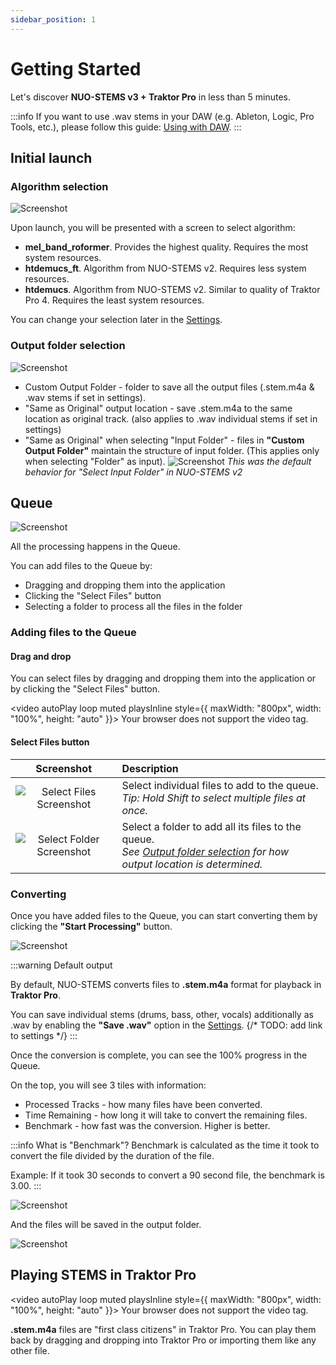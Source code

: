 ```yaml
---
sidebar_position: 1
---
```


# Getting Started

Let's discover **NUO-STEMS v3 + Traktor Pro** in less than 5 minutes.

:::info
If you want to use .wav stems in your DAW (e.g. Ableton, Logic, Pro Tools, etc.), please follow this guide: [Using with DAW](./using-with-daw).
:::

## Initial launch

### Algorithm selection

![Screenshot](./index-img/initial-algorithm-select.webp)

Upon launch, you will be presented with a screen to select algorithm:

- **mel_band_roformer**. Provides the highest quality. Requires the most system resources.
- **htdemucs_ft**. Algorithm from NUO-STEMS v2. Requires less system resources.
- **htdemucs**. Algorithm from NUO-STEMS v2. Similar to quality of Traktor Pro 4. Requires the least system resources.

You can change your selection later in the [Settings](./settings/general-settings).

### Output folder selection

![Screenshot](./index-img/initial-settings.webp)

- Custom Output Folder - folder to save all the output files (.stem.m4a & .wav stems if set in settings).
- "Same as Original" output location - save .stem.m4a to the same location as original track. (also applies to .wav individual stems if set in settings)
- "Same as Original" when selecting "Input Folder" - files in **"Custom Output Folder"** maintain the structure of input folder. (This applies only when selecting "Folder" as input). ![Screenshot](./index-img/input-folder-output-structure.webp)
  _This was the default behavior for "Select Input Folder" in NUO-STEMS v2_

## Queue

![Screenshot](./index-img/empty-queue.webp)

All the processing happens in the Queue.

You can add files to the Queue by:

- Dragging and dropping them into the application
- Clicking the "Select Files" button
- Selecting a folder to process all the files in the folder

### Adding files to the Queue

#### Drag and drop

You can select files by dragging and dropping them into the application or by clicking the "Select Files" button.

<video autoPlay loop muted playsInline style={{ maxWidth: "800px", width: "100%", height: "auto" }}>
  <source src="/videos/drag-and-drop.webm" type="video/webm" />
  Your browser does not support the video tag.
</video>

#### Select Files button

| Screenshot | Description |
|:--------------------------------------------------:|:-----------------------------|
| ![Select Files Screenshot](./index-img/select-files.webp) | Select individual files to add to the queue. <br/>*Tip: Hold Shift to select multiple files at once.* |
| ![Select Folder Screenshot](./index-img/select-folder.webp) | Select a folder to add all its files to the queue. <br/>*See [Output folder selection](#output-folder-selection) for how output location is determined.* |



### Converting
Once you have added files to the Queue, you can start converting them by clicking the **"Start Processing"** button.

![Screenshot](./index-img/queue-in-progress.webp)

:::warning Default output

By default, NUO-STEMS converts files to **.stem.m4a** format for playback in **Traktor Pro**. 

You can save individual stems (drums, bass, other, vocals) additionally as .wav by enabling the **"Save .wav"** option in the [Settings](#settings).
{/* TODO: add link to settings */}
:::

Once the conversion is complete, you can see the 100% progress in the Queue.

On the top, you will see 3 tiles with information:
- Processed Tracks - how many files have been converted.
- Time Remaining - how long it will take to convert the remaining files.
- Benchmark - how fast was the conversion. Higher is better. 

:::info What is "Benchmark"?
Benchmark is calculated as the time it took to convert the file divided by the duration of the file.

Example: If it took 30 seconds to convert a 90 second file, the benchmark is 3.00.
:::

![Screenshot](./index-img/queue-finished.webp)

And the files will be saved in the output folder.

![Screenshot](./index-img/output-stem-m4a-example.webp)

## Playing STEMS in Traktor Pro

<video autoPlay loop muted playsInline style={{ maxWidth: "800px", width: "100%", height: "auto" }}>
  <source src="/videos/traktor-example-drag-and-drop-30fps.webm" type="video/webm" />
  Your browser does not support the video tag.
</video>

**.stem.m4a** files are "first class citizens" in Traktor Pro. You can play them back by dragging and dropping into Traktor Pro or importing them like any other file.